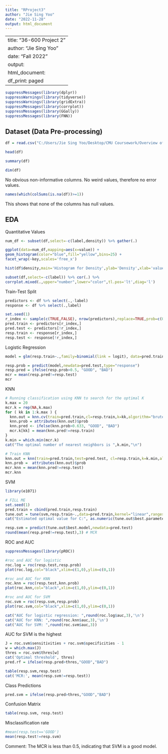---
title: "RProject3"
author: "Jie Sing Yoo"
date: "2022-11-28"
output: html_document
---

---
title: "36-600 Project 2"
author: "Jie Sing Yoo"
date: "Fall 2022"
output:
  html_document:
    df_print: paged
---
```{r}
suppressMessages(library(dplyr))
suppressWarnings(library(tidyverse))
suppressWarnings(library(gridExtra))
suppressMessages(library(corrplot))
suppressMessages(library(GGally))
suppressMessages(library(FNN))
```

## Dataset (Data Pre-processing)

```{r}
df = read.csv("C:/Users/Jie Sing Yoo/Desktop/CMU Coursework/Overview of Statistical Learning and Modeling/R_labs/data/wineQuality.csv",header=TRUE,stringsAsFactors = TRUE)
```

```{r}
head(df)
```

```{r}
summary(df)
```

```{r}
dim(df)
```

No obvious non-informative columns.
No weird values, therefore no error values.

```{r}
names(which(colSums(is.na(df))>=1))
```
This shows that none of the columns has null values.


## EDA

Quantitative Values

```{r}
num_df <- subset(df,select=-c(label,density)) %>% gather(.)
```

```{r}
ggplot(data=num_df,mapping=aes(x=value)) +
geom_histogram(color="blue",fill="yellow",bins=25) + 
facet_wrap(~key,scales='free_x') 
```
```{r}
hist(df$density,main='Histogram for Density',ylab='Density',xlab='value')
```

```{r}
subset(df,select=-c(label)) %>% cor(.) %>%
corrplot.mixed(.,upper="number",lower="color",tl.pos='lt',diag='l')
```

Train-Test Split

```{r}
predictors <- df %>% select(.,-label)
response <- df %>% select(.,label)

set.seed(1)
r_index <- sample(c(TRUE,FALSE), nrow(predictors),replace=TRUE,prob=c(0.8,0.2))
pred.train <- predictors[r_index,]
pred.test <- predictors[!r_index,]
resp.train <- response[r_index,]
resp.test <- response[!r_index,]

```

Logistic Regression
```{r}
model = glm(resp.train~.,family=binomial(link = logit), data=pred.train)

resp.prob = predict(model,newdata=pred.test,type="response")
resp.pred = ifelse(resp.prob>0.5, "GOOD", "BAD")
mcr = mean(resp.pred!=resp.test)
mcr
```
KNN

```{r}
# Running classification using KNN to search for the optimal K
k.max = 20
mcr.k = rep(NA,k.max)
for ( kk in 1:k.max ) {
  knn.out = knn.cv(train=pred.train,cl=resp.train,k=kk,algorithm="brute",prob=TRUE)
  knn.prob = attributes(knn.out)$prob
  knn.pred <- ifelse(knn.prob>0.633, "GOOD", "BAD")
  mcr.k[kk] = mean(knn.pred!=resp.train)
}
k.min = which.min(mcr.k)
cat("The optimal number of nearest neighbors is ",k.min,"\n")

# Train KNN
knn.out = knn(train=pred.train,test=pred.test, cl=resp.train,k=k.min,algorithm="brute",prob = TRUE)
knn.prob =  attributes(knn.out)$prob
mcr.knn = mean(knn.pred!=resp.test)
mcr.knn
```
SVM 

```{r}
library(e1071)
```

```{r}
# FILL ME 
set.seed(1)  
pred.train = cbind(pred.train,resp.train)
tune.out = tune(svm,resp.train~.,data=pred.train,kernel="linear",ranges=list(cost=10^seq(-2,2,by=0.2)))
cat("Estimated optimal value for C:", as.numeric(tune.out$best.parameters))
```
```{r}
resp.svm = predict(tune.out$best.model,newdata=pred.test)
round(mean(resp.pred!=resp.test),3) # MCR
```

ROC and AUC
```{r}
suppressMessages(library(pROC))
```
```{r}
#roc and AUC for logistic
roc.log = roc(resp.test,resp.prob)
plot(roc.log,col="black",xlim=c(1,0),ylim=c(0,1)) 
```

```{r}
#roc and AUC for KNN
roc.knn = roc(resp.test,knn.prob)
plot(roc.knn,col="black",xlim=c(1,0),ylim=c(0,1)) 
```

```{r}
#roc and AUC for SVM
roc.svm = roc(resp.svm,resp.prob)
plot(roc.svm,col="black",xlim=c(1,0),ylim=c(0,1)) 
```

```{r}
cat("AUC for logistic regression: ",round(roc.log$auc,3),'\n')
cat("AUC for KNN: ",round(roc.knn$auc,3),'\n')
cat("AUC for SVM: ",round(roc.svm$auc,3))
```
AUC for SVM is the highest


```{r}
J = roc.svm$sensitivities + roc.svm$specificities - 1
w = which.max(J)
thres = roc.svm$thres[w]
cat('Optimal threshold', thres)
pred.rf = ifelse(resp.pred>thres,"GOOD","BAD")
```

```{r}
table(resp.svm,resp.test)
cat('MCR:', mean(resp.svm!=resp.test))
```

Class Predictions

```{r}
pred.svm = ifelse(resp.pred>thres,"GOOD","BAD")
```

Confusion Matrix
```{r}
table(resp.svm, resp.test)
```

Misclassification rate
```{r}
#mean(resp.test=='GOOD')
mean(resp.test!=resp.svm)
```

Comment:
The MCR is less than 0.5, indicating that SVM is a good model.


